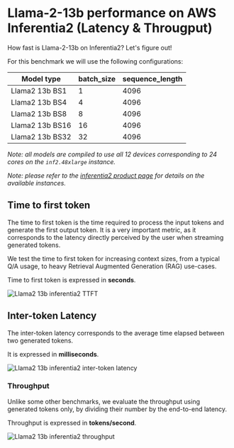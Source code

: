<!---
Copyright 2024 The HuggingFace Team. All rights reserved.

Licensed under the Apache License, Version 2.0 (the "License");
you may not use this file except in compliance with the License.
You may obtain a copy of the License at

    http://www.apache.org/licenses/LICENSE-2.0

Unless required by applicable law or agreed to in writing, software
distributed under the License is distributed on an "AS IS" BASIS,
WITHOUT WARRANTIES OR CONDITIONS OF ANY KIND, either express or implied.
See the License for the specific language governing permissions and
limitations under the License.
-->

# Llama-2-13b performance on AWS Inferentia2 (Latency & Througput)

How fast is Llama-2-13b on Inferentia2?  Let's figure out!

For this benchmark we will use the following configurations:

| Model type      | batch_size | sequence_length |
|-----------------|------------|-----------------|
| Llama2 13b BS1  | 1          | 4096            |
| Llama2 13b BS4  | 4          | 4096            |
| Llama2 13b BS8  | 8          | 4096            |
| Llama2 13b BS16 | 16         | 4096            |
| Llama2 13b BS32 | 32         | 4096            |

*Note: all models are compiled to use all 12 devices corresponding to 24 cores on the `inf2.48xlarge` instance.*

*Note: please refer to the [inferentia2 product page](https://aws.amazon.com/ec2/instance-types/inf2/) for details on the available instances.*

## Time to first token

The time to first token is the time required to process the input tokens and generate the first output token.
It is a very important metric, as it corresponds to the latency directly perceived by the user when streaming generated tokens.

We test the time to first token for increasing context sizes, from a typical Q/A usage, to heavy Retrieval Augmented Generation (RAG) use-cases.

Time to first token is expressed in **seconds**.

![Llama2 13b inferentia2 TTFT](https://raw.githubusercontent.com/huggingface/optimum-neuron/main/docs/assets/benchmarks/inferentia-llama2-13b/ttft.png "Time to first token")

## Inter-token Latency

The inter-token latency corresponds to the average time elapsed between two generated tokens.

It is expressed in **milliseconds**.

![Llama2 13b inferentia2 inter-token latency](https://raw.githubusercontent.com/huggingface/optimum-neuron/main/docs/assets/benchmarks/inferentia-llama2-13b/latency.png "Inter-token latency")

### Throughput

Unlike some other benchmarks, we evaluate the throughput using generated tokens only, by dividing their number
by the end-to-end latency.

Throughput is expressed in **tokens/second**.

![Llama2 13b inferentia2 throughput](https://raw.githubusercontent.com/huggingface/optimum-neuron/main/docs/assets/benchmarks/inferentia-llama2-13b/throughput.png "Throughput")
